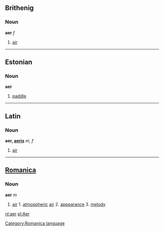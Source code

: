 ==Brithenig==
===Noun===
'''aer''' ''f''

#[[air]]
----
==Estonian==
===Noun===
'''aer'''

#[[paddle]]
----
==Latin==
===Noun===
'''aer, [[Wiktionary Appendix:Latin third declension|aeris]]''' ''m, f'' 

#[[air]]
----
==[[Romanica]]==
[[Category:Romanica language]]
===Noun===
<b>aer</b> ''m''
#[[air]] 1. [[atmospheric]] [[air]] 2. [[appearance]] 3. [[melody]]

[[nl:aer]]
[[pl:Aer]]